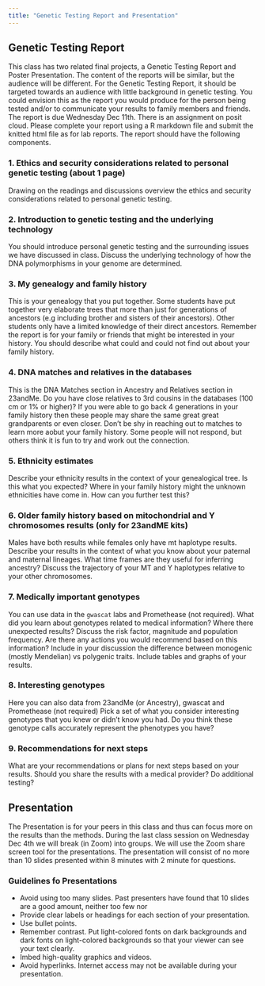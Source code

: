 ```yaml
---
title: "Genetic Testing Report and Presentation"
---
```


## Genetic Testing Report

This class has two related final projects, a Genetic Testing Report and Poster Presentation. The content of the reports will be similar, but the audience will be different. For the Genetic Testing Report, it should be targeted towards an audience with little background in genetic testing. You could envision this as the report you would produce for the person being tested and/or to communicate your results to family members and friends. The report is due Wednesday Dec 11th. There is an assignment on posit cloud. Please complete your report using a R markdown file and submit the knitted html file as for lab reports. The report should have the following components.

### 1. Ethics and security considerations related to personal genetic testing (about 1 page)

Drawing on the readings and discussions overview the ethics and security considerations related to personal genetic testing.

### 2. Introduction to genetic testing and the underlying technology

You should introduce personal genetic testing and the surrounding issues we have discussed in class. Discuss the underlying technology of how the DNA polymorphisms in your genome are determined.

### 3. My genealogy and family history

This is your genealogy that you put together.  Some students have put together very elaborate trees that more than just for generations of ancestors (e.g including brother and sisters of their ancestors). Other students only have a limited knowledge of their direct ancestors. Remember the report is for your family or friends that might be interested in your history. You should describe what could and could not find out about your family history.

### 4. DNA matches and relatives in the databases

This is the DNA Matches section in Ancestry and Relatives section in 23andMe. Do you have close relatives to 3rd cousins in the databases (100 cm or 1% or higher)? If you were able to go back 4 generations in your family history then these people may share the same great great grandparents or even closer. Don't be shy in reaching out to matches to learn more aobut your family history. Some people will not respond, but others think it is fun to try and work out the connection.

### 5. Ethnicity estimates

Describe your ethnicity results in the context of your genealogical tree. Is this what you expected? Where in your family history might the unknown ethnicities have come in. How can you further test this?

### 6. Older family history based on mitochondrial and Y chromosomes results (only for 23andME kits)

Males have both results while females only have mt haplotype results. Describe your results in the context of what you know about your paternal and maternal lineages. What time frames are they useful for inferring ancestry? Discuss the trajectory of your MT and Y haplotypes relative to your other chromosomes. 

### 7. Medically important genotypes

You can use data in the `gwascat` labs and Promethease (not required). What did you learn about genotypes related to medical information? Where there unexpected results? Discuss the risk factor, magnitude and population frequency. Are there any actions you would recommend based on this information?  Include in your discussion the difference between monogenic (mostly Mendelian) vs polygenic traits. Include tables and graphs of your results.

### 8. Interesting genotypes

Here you can also data from 23andMe (or Ancestry), gwascat and Promethease (not required) Pick a set of what you consider interesting genotypes that you knew or didn't know you had. Do you think these genotype calls accurately represent the phenotypes you have?

### 9. Recommendations for next steps

What are your recommendations or plans for next steps based on your results. Should you share the results with a medical provider? Do additional testing?

## Presentation

The Presentation is for your peers in this class and thus can focus more on the results than the methods. During the last class session on Wednesday Dec 4th we will break (in Zoom) into groups. We will use the Zoom share screen tool for the presentations. The presentation will consist of no more than 10 slides presented within 8 minutes with 2 minute for questions.

### Guidelines fo Presentations

* Avoid using too many slides. Past presenters have found that 10 slides are a good amount, neither too few nor 
* Provide clear labels or headings for each section of your presentation.
* Use bullet points.
* Remember contrast. Put light-colored fonts on dark backgrounds and dark fonts on light-colored backgrounds so that your viewer can see your text clearly.
* Imbed high-quality graphics and videos.
* Avoid hyperlinks. Internet access may not be available during your presentation.
